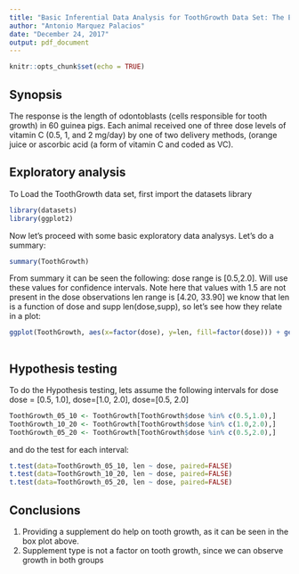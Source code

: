 ```yaml
---
title: "Basic Inferential Data Analysis for ToothGrowth Data Set: The Effect of Vitamin C on Tooth Growth in Guinea Pigs"
author: "Antonio Marquez Palacios"
date: "December 24, 2017"
output: pdf_document
---
```


```r
knitr::opts_chunk$set(echo = TRUE)
```

## Synopsis

The response is the length of odontoblasts (cells responsible for tooth growth) in 60 guinea pigs. Each animal received one of three dose levels of vitamin C (0.5, 1, and 2 mg/day) by one of two delivery methods, (orange juice or ascorbic acid (a form of vitamin C and coded as VC).

## Exploratory analysis

To Load the ToothGrowth data set, first import the datasets library
```r
library(datasets)
library(ggplot2)
```

Now let's proceed with some basic exploratory data analysys. Let's do a summary:

```r
summary(ToothGrowth)
```
From summary it can be seen the following:
dose range is [0.5,2.0]. Will use these values for confidence intervals. Note here that values with 1.5 are not present in the dose observations
len range is [4.20, 33.90]
we know that len is a function of dose and supp len(dose,supp), so let's see how they relate in a plot:

```r
ggplot(ToothGrowth, aes(x=factor(dose), y=len, fill=factor(dose))) + geom_boxplot() + facet_wrap(~supp)+xlab("dose") + ylab("len") + ggtitle("Tooth Growth") + labs(fill="dose")
	
```

## Hypothesis testing

To do the Hypothesis testing, lets assume the following intervals for dose
dose = [0.5, 1.0], dose=[1.0, 2.0], dose=[0.5, 2.0]

```r
ToothGrowth_05_10 <- ToothGrowth[ToothGrowth$dose %in% c(0.5,1.0),]
ToothGrowth_10_20 <- ToothGrowth[ToothGrowth$dose %in% c(1.0,2.0),]
ToothGrowth_05_20 <- ToothGrowth[ToothGrowth$dose %in% c(0.5,2.0),]
```

and do the test for each interval:
```r
t.test(data=ToothGrowth_05_10, len ~ dose, paired=FALSE)
t.test(data=ToothGrowth_10_20, len ~ dose, paired=FALSE)
t.test(data=ToothGrowth_05_20, len ~ dose, paired=FALSE)
```


## Conclusions

1. Providing a supplement do help on tooth growth, as it can be seen in the box plot above. 
2. Supplement type is not a factor on tooth growth, since we can observe growth in both groups

